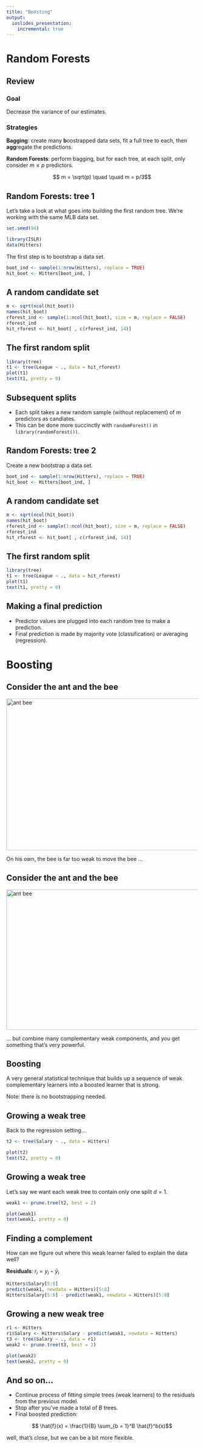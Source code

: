 ```yaml
---
title: "Boosting"
output:
  ioslides_presentation:
    incremental: true
---
```


# Random Forests

## Review {.build}

### Goal
Decrease the variance of our estimates.

### Strategies

**Bagging**: create many **b**oostrapped data sets, fit a full tree to each, then **agg**regate the predictions.

**Random Forests**: perform bagging, but for each tree, at each split, only consider $m \le p$ predictors.

$$ m = \sqrt(p) \quad \quad m = p/3$$


## Random Forests: tree 1 {.build}

Let's take a look at what goes into building the first random tree. We're working with the same MLB data set.

```r
set.seed(94)
```

```r
library(ISLR)
data(Hitters)
```

The first step is to bootstrap a data set.

```r
boot_ind <- sample(1:nrow(Hitters), replace = TRUE)
hit_boot <- Hitters[boot_ind, ]
```


## A random candidate set {.build}

```r
m <- sqrt(ncol(hit_boot))
names(hit_boot)
rforest_ind <- sample(1:ncol(hit_boot), size = m, replace = FALSE)
rforest_ind
hit_rforest <- hit_boot[ , c(rforest_ind, 14)]
```


## The first random split {.build}

```r
library(tree)
t1 <- tree(League ~ ., data = hit_rforest)
plot(t1)
text(t1, pretty = 0)
```


## Subsequent splits {.build}

- Each split takes a new random sample (without replacement) of $m$ predictors as candiates.
- This can be done more succinctly with `randomForest()` in `library(randomForest())`.


## Random Forests: tree 2 {.build}

Create a new bootstrap a data set.

```r
boot_ind <- sample(1:nrow(Hitters), replace = TRUE)
hit_boot <- Hitters[boot_ind, ]
```


## A random candidate set {.build}

```r
m <- sqrt(ncol(hit_boot))
names(hit_boot)
rforest_ind <- sample(1:ncol(hit_boot), size = m, replace = FALSE)
rforest_ind
hit_rforest <- hit_boot[ , c(rforest_ind, 14)]
```


## The first random split {.build}

```r
library(tree)
t1 <- tree(League ~ ., data = hit_rforest)
plot(t1)
text(t1, pretty = 0)
```


## Making a final prediction {.build}

- Predictor values are plugged into each random tree to make a prediction.
- Final prediction is made by majority vote (classification) or averaging (regression).


# Boosting

## Consider the ant and the bee {.vcenter .flexbox .build}

<img src="../figs/ant-and-bee.png" alt="ant bee" height="400" width="600"> 

On his own, the bee is far too weak to move the bee ...


## Consider the ant and the bee {.vcenter .flexbox .build}

<img src="../figs/ants-carrying-bee.jpg" alt="ant bee" height="370" width="550"> 

... but combine many complementary weak components, and you get something that's very powerful.


## Boosting {.build}

A very general statistical technique that builds up a sequence of weak complementary learners into a boosted learner that is strong.

Note: there is no bootstrapping needed.


## Growing a weak tree {.build}

Back to the regression setting...

```r
t2 <- tree(Salary ~ ., data = Hitters)
```

```r
plot(t2)
text(t2, pretty = 0)
```

## Growing a weak tree {.build}

Let's say we want each weak tree to contain only one split $d = 1$.

```r
weak1 <- prune.tree(t2, best = 2)
```

```r
plot(weak1)
text(weak1, pretty = 0)
```


## Finding a complement {.build .smaller}

How can we figure out where this weak learner failed to explain the data well?

**Residuals**: $r_i = y_i - \hat{y}_i$

```r
Hitters$Salary[5:8]
predict(weak1, newdata = Hitters)[5:8]
Hitters$Salary[5:8] - predict(weak1, newdata = Hitters)[5:8]
```


## Growing a new weak tree {.build}

```r
r1 <- Hitters
r1$Salary <- Hitters$Salary - predict(weak1, newdata = Hitters)
t3 <- tree(Salary ~ ., data = r1)
weak2 <- prune.tree(t3, best = 2)
```

```r
plot(weak2)
text(weak2, pretty = 0)
```


## And so on... {.builds}

- Continue process of fitting simple trees (weak learners) to the residuals from the previous model.
- Stop after you've made a total of $B$ trees.
- Final boosted prediction:

$$ \hat{f}(x) = \frac{1}{B} \sum_{b = 1}^B \hat{f}^b(x)$$

well, that's close, but we can be a bit more flexible.





